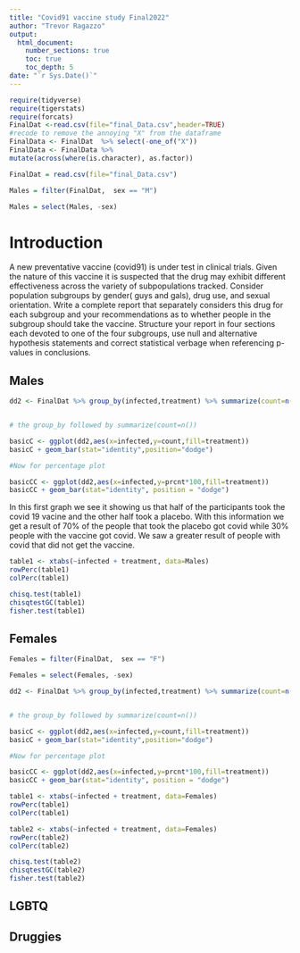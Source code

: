 ```yaml
---
title: "Covid91 vaccine study Final2022"
author: "Trevor Ragazzo"
output: 
  html_document:
    number_sections: true
    toc: true
    toc_depth: 5
date: "`r Sys.Date()`" 
---
```


```r
require(tidyverse)
require(tigerstats)
require(forcats)
FinalDat <-read.csv(file="final_Data.csv",header=TRUE)
#recode to remove the annoying "X" from the dataframe
FinalData <- FinalDat  %>% select(-one_of("X"))
FinalData <- FinalData %>%
mutate(across(where(is.character), as.factor))
```



```r
FinalDat = read.csv(file="final_Data.csv")
```


```r
Males = filter(FinalDat,  sex == "M")
```

```r
Males = select(Males, -sex)
```



# Introduction

A new  preventative vaccine (covid91) is under test in clinical trials. Given the nature of this vaccine it is suspected that the drug may exhibit different effectiveness across the variety of subpopulations tracked. Consider population subgroups by gender( guys and gals), drug use, and sexual orientation. Write a complete report that separately considers this drug for each subgroup and your recommendations as to whether people in the subgroup should take the vaccine. Structure your report in four sections each devoted to one of the four subgroups, use null and alternative hypothesis statements and correct statistical verbage when referencing p-values in conclusions.

## Males

```r
dd2 <- FinalDat %>% group_by(infected,treatment) %>% summarize(count=n()) %>% mutate(prcnt=count/sum(count))


# the group_by followed by summarize(count=n())

basicC <- ggplot(dd2,aes(x=infected,y=count,fill=treatment))
basicC + geom_bar(stat="identity",position="dodge")

#Now for percentage plot

basicCC <- ggplot(dd2,aes(x=infected,y=prcnt*100,fill=treatment)) 
basicCC + geom_bar(stat="identity", position = "dodge")
```
  
 In this first graph we see it showing us that half of the participants took the covid 19 vacine and the other half took a placebo. With this information we get a result of 70% of the people that took the placebo got covid while 30% people with the vaccine got covid. We saw a greater result of people with covid that did not get the vaccine. 
  
  
```r
table1 <- xtabs(~infected + treatment, data=Males)
rowPerc(table1)
colPerc(table1)
```

```r
chisq.test(table1)
chisqtestGC(table1)
fisher.test(table1)
```



## Females


```r
Females = filter(FinalDat,  sex == "F")
```

```r
Females = select(Females, -sex)
```

```r
dd2 <- FinalDat %>% group_by(infected,treatment) %>% summarize(count=n()) %>% mutate(prcnt=count/sum(count))


# the group_by followed by summarize(count=n())

basicC <- ggplot(dd2,aes(x=infected,y=count,fill=treatment))
basicC + geom_bar(stat="identity",position="dodge")

#Now for percentage plot

basicCC <- ggplot(dd2,aes(x=infected,y=prcnt*100,fill=treatment)) 
basicCC + geom_bar(stat="identity", position = "dodge")
```

  
```r
table1 <- xtabs(~infected + treatment, data=Females)
rowPerc(table1)
colPerc(table1)
```

```r
table2 <- xtabs(~infected + treatment, data=Females)
rowPerc(table2)
colPerc(table2)
```

```r
chisq.test(table2)
chisqtestGC(table2)
fisher.test(table2)
```



## LGBTQ



## Druggies

